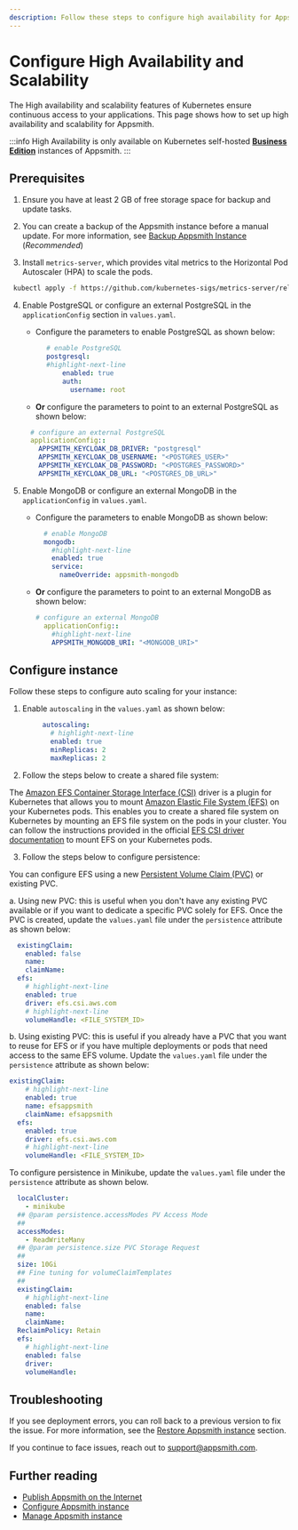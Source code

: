 ```yaml
---
description: Follow these steps to configure high availability for Appsmith on Kubernetes.
---
```


# Configure High Availability and Scalability
The High availability and scalability features of Kubernetes ensure continuous access to your applications. This page shows how to set up high availability and scalability for Appsmith.

:::info
High Availability is only available on Kubernetes self-hosted [**Business Edition**](https://www.appsmith.com/pricing) instances of Appsmith.
:::

## Prerequisites
  1. Ensure you have at least 2 GB of free storage space for backup and update tasks.
  2. You can create a backup of the Appsmith instance before a manual update. For more information, see [Backup Appsmith Instance](/getting-started/setup/instance-management/appsmithctl?current-command-type=kubernetes-commands#backup-instance) (_Recommended_)

  3. Install `metrics-server`, which provides vital metrics to the Horizontal Pod Autoscaler (HPA) to scale the pods.

   ```bash
    kubectl apply -f https://github.com/kubernetes-sigs/metrics-server/releases/latest/download/components.yaml
   ```

  4. Enable PostgreSQL or configure an external PostgreSQL in the `applicationConfig` section in `values.yaml`.

      * Configure the parameters to enable PostgreSQL as shown below:

      ```yaml
            # enable PostgreSQL
            postgresql:
            #highlight-next-line
                enabled: true
                auth:
                  username: root
      ```

      * **Or** configure the parameters to point to an external PostgreSQL as shown below:
    
      ```yaml
        # configure an external PostgreSQL
        applicationConfig::
          APPSMITH_KEYCLOAK_DB_DRIVER: "postgresql"
          APPSMITH_KEYCLOAK_DB_USERNAME: "<POSTGRES_USER>"
          APPSMITH_KEYCLOAK_DB_PASSWORD: "<POSTGRES_PASSWORD>"
          APPSMITH_KEYCLOAK_DB_URL: "<POSTGRES_DB_URL>"
      ```

  5.  Enable MongoDB or configure an external MongoDB in the `applicationConfig` in `values.yaml`.

      * Configure the parameters to enable MongoDB as shown below:

        ```yaml
          # enable MongoDB
          mongodb:
            #highlight-next-line
            enabled: true
            service:
              nameOverride: appsmith-mongodb
        ```
    
      * **Or** configure the parameters to point to an external MongoDB as shown below:

        ```yaml
        # configure an external MongoDB
          applicationConfig::
            #highlight-next-line
            APPSMITH_MONGODB_URI: "<MONGODB_URI>"
        ```

## Configure instance
Follow these steps to configure auto scaling for your instance:

1. Enable `autoscaling` in the `values.yaml` as shown below:

   ```yaml
        autoscaling:
          # highlight-next-line
          enabled: true
          minReplicas: 2
          maxReplicas: 2
   ```

2. Follow the steps below to create a shared file system:

<Tabs groupId="configurations" queryString="current-configuration">
  <TabItem label="AWS EKS" value="AWSEKS">

The [Amazon EFS Container Storage Interface (CSI)](https://docs.aws.amazon.com/eks/latest/userguide/efs-csi.html) driver is a plugin for Kubernetes that allows you to mount [Amazon Elastic File System (EFS)](https://aws.amazon.com/efs/) on your Kubernetes pods. This enables you to create a shared file system on Kubernetes by mounting an EFS file system on the pods in your cluster. You can follow the instructions provided in the official [EFS CSI driver documentation](https://docs.aws.amazon.com/eks/latest/userguide/efs-csi.html) to mount EFS on your Kubernetes pods.

</TabItem>
</Tabs>

3. Follow the steps below to configure persistence:

<Tabs groupId="configurations" queryString="current-configuration">
  <TabItem label="AWS EKS" value="AWSEKS">

You can configure EFS using a new [Persistent Volume Claim (PVC)](https://kubernetes.io/docs/concepts/storage/persistent-volumes/) or existing PVC.

  a. Using new PVC: this is useful when you don't have any existing PVC available or if you want to dedicate a specific PVC solely for EFS. Once the PVC is created, update the `values.yaml` file under the `persistence` attribute as shown below:

  ```yaml
    existingClaim:
      enabled: false
      name: 
      claimName: 
    efs:
      # highlight-next-line
      enabled: true
      driver: efs.csi.aws.com
      # highlight-next-line
      volumeHandle: <FILE_SYSTEM_ID>
  ```

  b. Using existing PVC: this is useful if you already have a PVC that you want to reuse for EFS or if you have multiple deployments or pods that need access to the same EFS volume. Update the `values.yaml` file under the `persistence` attribute as shown below:

  ```yaml
  existingClaim:
      # highlight-next-line
      enabled: true
      name: efsappsmith
      claimName: efsappsmith
    efs:
      enabled: true
      driver: efs.csi.aws.com
      # highlight-next-line
      volumeHandle: <FILE_SYSTEM_ID>
  ```

</TabItem>
<TabItem label="Minikube" value="Minikube">
   
  To configure persistence in Minikube, update the `values.yaml` file under the `persistence` attribute as shown below.

  ```yaml
    localCluster:
      - minikube
    ## @param persistence.accessModes PV Access Mode
    ##
    accessModes:
      - ReadWriteMany
    ## @param persistence.size PVC Storage Request
    ##
    size: 10Gi
    ## Fine tuning for volumeClaimTemplates
    ##
    existingClaim:
      # highlight-next-line
      enabled: false
      name:
      claimName:
    ReclaimPolicy: Retain
    efs:
      # highlight-next-line
      enabled: false
      driver: 
      volumeHandle:
  ```

</TabItem>
</Tabs>

## Troubleshooting
If you see deployment errors, you can roll back to a previous version to fix the issue. For more information, see the [Restore Appsmith instance](/getting-started/setup/instance-management/appsmithctl?current-command-type=kubernetes-commands#restore-instance) section. 

If you continue to face issues, reach out to [support@appsmith.com](mailto:support@appsmith.com).

## Further reading
* [Publish Appsmith on the Internet](/getting-started/setup/installation-guides/kubernetes/publish-appsmith-online)
* [Configure Appsmith instance](/getting-started/setup/instance-configuration#configure-helm-installations)
* [Manage Appsmith instance](/getting-started/setup/instance-management/)
